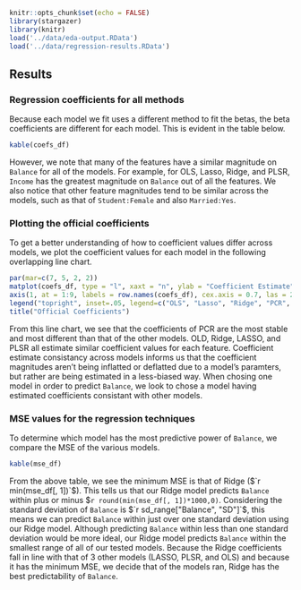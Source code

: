 

```r
knitr::opts_chunk$set(echo = FALSE)
library(stargazer)
library(knitr)
load('../data/eda-output.RData')
load('../data/regression-results.RData')
```

## Results

### Regression coefficients for all methods

Because each model we fit uses a different method to fit the betas, the beta coefficients are different for each model. This is evident in the table below.

```r
kable(coefs_df)
```

However, we note that many of the features have a similar magnitude on `Balance` for all of the models. For example, for OLS, Lasso, Ridge, and PLSR, `Income` has the greatest magnitude on `Balance` out of all the features. We also notice that other feature magnitudes tend to be similar across the models, such as that of `Student:Female` and also `Married:Yes`.

### Plotting the official coefficients

To get a better understanding of how to coefficient values differ across models, we plot the coefficient values for each model in the following overlapping line chart.

``` r
par(mar=c(7, 5, 2, 2))
matplot(coefs_df, type = "l", xaxt = "n", ylab = "Coefficient Estimate", col = c(1:5))
axis(1, at = 1:9, labels = row.names(coefs_df), cex.axis = 0.7, las = 2)
legend("topright", inset=.05, legend=c("OLS", "Lasso", "Ridge", "PCR", "PLSR"), pch=1, col=c(1:5), horiz=FALSE, bty = "n")
title("Official Coefficients")
```

From this line chart, we see that the coefficients of PCR are the most stable and most different than that of the other models. OLD, Ridge, LASSO, and PLSR all estimate similar coefficient values for each feature. Coefficient estimate consistancy across models informs us that the coefficient magnitudes aren't being inflatted or deflatted due to a model's paramters, but rather are being estimated in a less-biased way. When chosing one model in order to predict `Balance`, we look to chose a model having estimated coefficients consistant with other models.

### MSE values for the regression techniques

To determine which model has the most predictive power of `Balance`, we compare the MSE of the various models.

```r
kable(mse_df)
```

From the above table, we see the minimum MSE is that of Ridge ($`r min(mse_df[, 1])`$). This tells us that our Ridge model predicts `Balance` within plus or minus $`r round(min(mse_df[, 1])*1000,0)`. Considering the standard deviation of `Balance` is $`r sd_range["Balance", "SD"]`$, this means we can predict `Balance` within just over one standard deviation using our Ridge model. Although predicting `Balance` within less than one standard deviation would be more ideal, our Ridge model predicts `Balance` within the smallest range of all of our tested models. Because the Ridge coefficients fall in line with that of 3 other models (LASSO, PLSR, and OLS) and because it has the minimum MSE, we decide that of the models ran, Ridge has the best predictability of `Balance`.




